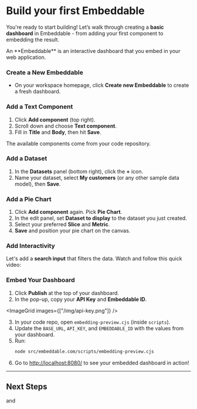 
# Build your first Embeddable

You're ready to start building! Let’s walk through creating a **basic dashboard** in Embeddable - from adding your first component to embedding the result.

<Callout emoji="💡">
  An **Embeddable** is an interactive dashboard that you embed in your web application.
</Callout>

<Steps>

### **Create a New Embeddable**
- On your workspace homepage, click **Create new Embeddable** to create a fresh dashboard.

### **Add a Text Component**
1. Click **Add component** (top right).
2. Scroll down and choose **Text component**.
3. Fill in **Title** and **Body**, then hit **Save**.

<VideoComponent
    src="/video/add-text-component.mp4"
    width="1250"
    height="872"
/>

<Callout emoji="💡">
  The available components come from your code repository.
</Callout>

### **Add a Dataset**
1. In the **Datasets** panel (bottom right), click the **+** icon.
2. Name your dataset, select **My customers** (or any other sample data model), then **Save**.

<VideoComponent
    src="/video/add-dataset.mp4"
    width="1250"
    height="872"
/>

### **Add a Pie Chart**
1. Click **Add component** again. Pick **Pie Chart**.
2. In the edit panel, set **Dataset to display** to the dataset you just created.
3. Select your preferred **Slice** and **Metric**.
4. **Save** and position your pie chart on the canvas.

<VideoComponent
    src="/video/add-pie-chart.mp4"
    width="1250"
    height="872"
/>

### **Add Interactivity**

Let's add a **search input** that filters the data. Watch and follow this quick video:

<ExternalVideo src="https://www.loom.com/embed/041f9947644245d5bed940a2d46bc6ca?sid=b3d41e99-9f69-440c-8e93-4174e95c0f60"/>

### **Embed Your Dashboard**
1. Click **Publish** at the top of your dashboard.
2. In the pop-up, copy your **API Key** and **Embeddable ID**.

<ImageGrid images={["/img/api-key.png"]} />

3. In your code repo, open `embedding-preview.cjs` (inside `scripts`).  
4. Update the `BASE_URL`, `API_KEY`, and `EMBEDDABLE_ID` with the values from your dashboard.  
5. Run:
   ```bash
   node src/embeddable.com/scripts/embedding-preview.cjs
   ```
6. Go to [http://localhost:8080/](http://localhost:8080/) to see your embedded dashboard in action!

</Steps>

---

## Next Steps
<div style={{ marginTop: "2rem" }}>
    <Cards.Card
        title="Connect your own database"
        href="/data/connect-your-database"
        arrow
    />
</div>
and
<div style={{ marginTop: "2rem" }}>
    <Cards.Card
        title="Build your first data models"
        href="/data-modeling/introduction"
        arrow
    />
</div>